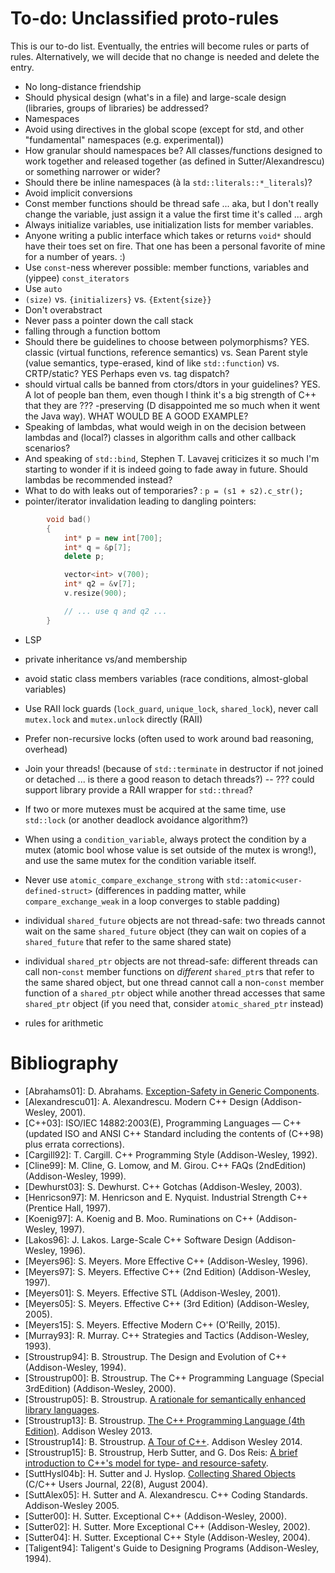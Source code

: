 # <a href="#" name="S-unclassified"></a>To-do: Unclassified proto-rules

This is our to-do list.
Eventually, the entries will become rules or parts of rules.
Alternatively, we will decide that no change is needed and delete the entry.

* No long-distance friendship
* Should physical design (what's in a file) and large-scale design (libraries, groups of libraries) be addressed?
* Namespaces
* Avoid using directives in the global scope (except for std, and other "fundamental" namespaces (e.g. experimental))
* How granular should namespaces be? All classes/functions designed to work together and released together (as defined in Sutter/Alexandrescu) or something narrower or wider?
* Should there be inline namespaces (à la `std::literals::*_literals`)?
* Avoid implicit conversions
* Const member functions should be thread safe ... aka, but I don't really change the variable, just assign it a value the first time it's called ... argh
* Always initialize variables, use initialization lists for member variables.
* Anyone writing a public interface which takes or returns `void*` should have their toes set on fire. That one has been a personal favorite of mine for a number of years. :)
* Use `const`-ness wherever possible: member functions, variables and (yippee) `const_iterators`
* Use `auto`
* `(size)` vs. `{initializers}` vs. `{Extent{size}}`
* Don't overabstract
* Never pass a pointer down the call stack
* falling through a function bottom
* Should there be guidelines to choose between polymorphisms? YES. classic (virtual functions, reference semantics) vs. Sean Parent style (value semantics, type-erased, kind of like `std::function`)  vs. CRTP/static? YES Perhaps even vs. tag dispatch?
* should virtual calls be banned from ctors/dtors in your guidelines? YES. A lot of people ban them, even though I think it's a big strength of C++ that they are ??? -preserving (D disappointed me so much when it went the Java way). WHAT WOULD BE A GOOD EXAMPLE?
* Speaking of lambdas, what would weigh in on the decision between lambdas and (local?) classes in algorithm calls and other callback scenarios?
* And speaking of `std::bind`, Stephen T. Lavavej criticizes it so much I'm starting to wonder if it is indeed going to fade away in future. Should lambdas be recommended instead?
* What to do with leaks out of temporaries? : `p = (s1 + s2).c_str();`
* pointer/iterator invalidation leading to dangling pointers:
```cpp
        void bad()
        {
            int* p = new int[700];
            int* q = &p[7];
            delete p;
```
```cpp
            vector<int> v(700);
            int* q2 = &v[7];
            v.resize(900);
```
```cpp
            // ... use q and q2 ...
        }
```

* LSP
* private inheritance vs/and membership
* avoid static class members variables (race conditions, almost-global variables)

* Use RAII lock guards (`lock_guard`, `unique_lock`, `shared_lock`), never call `mutex.lock` and `mutex.unlock` directly (RAII)
* Prefer non-recursive locks (often used to work around bad reasoning, overhead)
* Join your threads! (because of `std::terminate` in destructor if not joined or detached ... is there a good reason to detach threads?) -- ??? could support library provide a RAII wrapper for `std::thread`?
* If two or more mutexes must be acquired at the same time, use `std::lock` (or another deadlock avoidance algorithm?)
* When using a `condition_variable`, always protect the condition by a mutex (atomic bool whose value is set outside of the mutex is wrong!), and use the same mutex for the condition variable itself.
* Never use `atomic_compare_exchange_strong` with `std::atomic<user-defined-struct>` (differences in padding matter, while `compare_exchange_weak` in a loop converges to stable padding)
* individual `shared_future` objects are not thread-safe: two threads cannot wait on the same `shared_future` object (they can wait on copies of a `shared_future` that refer to the same shared state)
* individual `shared_ptr` objects are not thread-safe: different threads can call non-`const` member functions on *different* `shared_ptr`s that refer to the same shared object, but one thread cannot call a non-`const` member function of a `shared_ptr` object while another thread accesses that same `shared_ptr` object (if you need that, consider `atomic_shared_ptr` instead)

* rules for arithmetic

# Bibliography

* <a href="#" name="Abrahams01"></a>
  \[Abrahams01]:  D. Abrahams. [Exception-Safety in Generic Components](http://www.boost.org/community/exception_safety.html).
* <a href="#" name="Alexandrescu01"></a>
  \[Alexandrescu01]:  A. Alexandrescu. Modern C++ Design (Addison-Wesley, 2001).
* <a href="#" name="Cplusplus03"></a>
  \[C++03]:           ISO/IEC 14882:2003(E), Programming Languages — C++ (updated ISO and ANSI C++ Standard including the contents of (C++98) plus errata corrections).
* <a href="#" name="Cargill92"></a>
  \[Cargill92]:       T. Cargill. C++ Programming Style (Addison-Wesley, 1992).
* <a href="#" name="Cline99"></a>
  \[Cline99]:         M. Cline, G. Lomow, and M. Girou. C++ FAQs (2ndEdition) (Addison-Wesley, 1999).
* <a href="#" name="Dewhurst03"></a>
  \[Dewhurst03]:      S. Dewhurst. C++ Gotchas (Addison-Wesley, 2003).
* <a href="#" name="Henricson97"></a>
  \[Henricson97]:     M. Henricson and E. Nyquist. Industrial Strength C++ (Prentice Hall, 1997).
* <a href="#" name="Koenig97"></a>
  \[Koenig97]:        A. Koenig and B. Moo. Ruminations on C++ (Addison-Wesley, 1997).
* <a href="#" name="Lakos96"></a>
  \[Lakos96]:         J. Lakos. Large-Scale C++ Software Design (Addison-Wesley, 1996).
* <a href="#" name="Meyers96"></a>
  \[Meyers96]:        S. Meyers. More Effective C++ (Addison-Wesley, 1996).
* <a href="#" name="Meyers97"></a>
  \[Meyers97]:        S. Meyers. Effective C++ (2nd Edition) (Addison-Wesley, 1997).
* <a href="#" name="Meyers01"></a>
  \[Meyers01]:        S. Meyers. Effective STL (Addison-Wesley, 2001).
* <a href="#" name="Meyers05"></a>
  \[Meyers05]:        S. Meyers. Effective C++ (3rd Edition) (Addison-Wesley, 2005).
* <a href="#" name="Meyers15"></a>
  \[Meyers15]:        S. Meyers. Effective Modern C++ (O'Reilly, 2015).
* <a href="#" name="Murray93"></a>
  \[Murray93]:        R. Murray. C++ Strategies and Tactics (Addison-Wesley, 1993).
* <a href="#" name="Stroustrup94"></a>
  \[Stroustrup94]:    B. Stroustrup. The Design and Evolution of C++ (Addison-Wesley, 1994).
* <a href="#" name="Stroustrup00"></a>
  \[Stroustrup00]:    B. Stroustrup. The C++ Programming Language (Special 3rdEdition) (Addison-Wesley, 2000).
* <a href="#" name="Stroustrup05"></a>
  \[Stroustrup05]:    B. Stroustrup. [A rationale for semantically enhanced library languages](http://www.stroustrup.com/SELLrationale.pdf).
* <a href="#" name="Stroustrup13"></a>
  \[Stroustrup13]:    B. Stroustrup. [The C++ Programming Language (4th Edition)](http://www.stroustrup.com/4th.html). Addison Wesley 2013.
* <a href="#" name="Stroustrup14"></a>
  \[Stroustrup14]:    B. Stroustrup. [A Tour of C++](http://www.stroustrup.com/Tour.html).
  Addison Wesley 2014.
* <a href="#" name="Stroustrup15"></a>
  \[Stroustrup15]:    B. Stroustrup, Herb Sutter, and G. Dos Reis: [A brief introduction to C++'s model for type- and resource-safety](https://github.com/isocpp/CppCoreGuidelines/blob/master/docs/Introduction%20to%20type%20and%20resource%20safety.pdf).
* <a href="#" name="SuttHysl04b"></a>
  \[SuttHysl04b]:     H. Sutter and J. Hyslop. [Collecting Shared Objects](https://web.archive.org/web/20120926011837/http://www.drdobbs.com/collecting-shared-objects/184401839) (C/C++ Users Journal, 22(8), August 2004).
* <a href="#" name="SuttAlex05"></a>
  \[SuttAlex05]:      H. Sutter and  A. Alexandrescu. C++ Coding Standards. Addison-Wesley 2005.
* <a href="#" name="Sutter00"></a>
  \[Sutter00]:        H. Sutter. Exceptional C++ (Addison-Wesley, 2000).
* <a href="#" name="Sutter02"></a>
  \[Sutter02]:        H. Sutter. More Exceptional C++ (Addison-Wesley, 2002).
* <a href="#" name="Sutter04"></a>
  \[Sutter04]:        H. Sutter. Exceptional C++ Style (Addison-Wesley, 2004).
* <a href="#" name="Taligent94"></a>
  \[Taligent94]: Taligent's Guide to Designing Programs (Addison-Wesley, 1994).